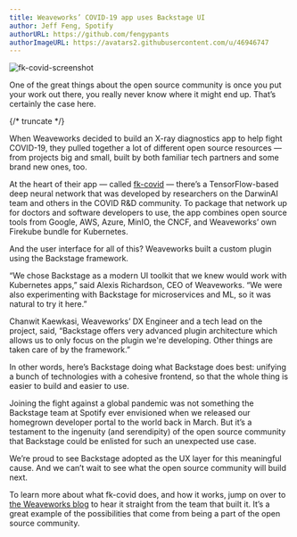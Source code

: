 ```yaml
---
title: Weaveworks’ COVID-19 app uses Backstage UI
author: Jeff Feng, Spotify
authorURL: https://github.com/fengypants
authorImageURL: https://avatars2.githubusercontent.com/u/46946747
---
```


![fk-covid-screenshot](assets/20-05-14/weaveworks-firekube-covid-19-spotify-backstage.png)

One of the great things about the open source community is once you put your work out there, you really never know where it might end up. That’s certainly the case here.


{/* truncate */}

When Weaveworks decided to build an X-ray diagnostics app to help fight COVID-19, they pulled together a lot of different open source resources — from projects big and small, built by both familiar tech partners and some brand new ones, too.

At the heart of their app — called [fk-covid][] — there’s a TensorFlow-based deep neural network that was developed by researchers on the DarwinAI team and others in the COVID R&D community. To package that network up for doctors and software developers to use, the app combines open source tools from Google, AWS, Azure, MinIO, the CNCF, and Weaveworks’ own Firekube bundle for Kubernetes.

And the user interface for all of this? Weaveworks built a custom plugin using the Backstage framework.

“We chose Backstage as a modern UI toolkit that we knew would work with Kubernetes apps,” said Alexis Richardson, CEO of Weaveworks. “We were also experimenting with Backstage for microservices and ML, so it was natural to try it here.”

Chanwit Kaewkasi, Weaveworks’ DX Engineer and a tech lead on the project, said, “Backstage offers very advanced plugin architecture which allows us to only focus on the plugin we're developing. Other things are taken care of by the framework.”

In other words, here’s Backstage doing what Backstage does best: unifying a bunch of technologies with a cohesive frontend, so that the whole thing is easier to build and easier to use.

Joining the fight against a global pandemic was not something the Backstage team at Spotify ever envisioned when we released our homegrown developer portal to the world back in March. But it’s a testament to the ingenuity (and serendipity) of the open source community that Backstage could be enlisted for such an unexpected use case.

We’re proud to see Backstage adopted as the UX layer for this meaningful cause. And we can’t wait to see what the open source community will build next.

To learn more about what fk-covid does, and how it works, jump on over to [the Weaveworks blog][] to hear it straight from the team that built it. It’s a great example of the possibilities that come from being a part of the open source community.

[fk-covid]: https://github.com/weaveworks/fk-covid
[the weaveworks blog]: https://www.weave.works/blog/firekube-covid-ml
